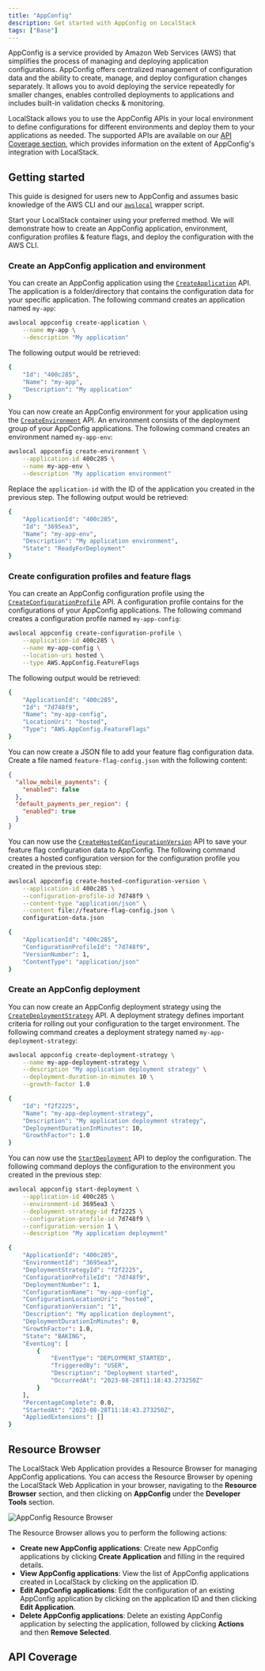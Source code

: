 ```yaml
---
title: "AppConfig"
description: Get started with AppConfig on LocalStack
tags: ["Base"]
---
```



AppConfig is a service provided by Amazon Web Services (AWS) that simplifies the process of managing and deploying application configurations.
AppConfig offers centralized management of configuration data and the ability to create, manage, and deploy configuration changes separately.
It allows you to avoid deploying the service repeatedly for smaller changes, enables controlled deployments to applications and includes built-in validation checks & monitoring.

LocalStack allows you to use the AppConfig APIs in your local environment to define configurations for different environments and deploy them to your applications as needed.
The supported APIs are available on our [API Coverage section](#api-coverage), which provides information on the extent of AppConfig's integration with LocalStack.

## Getting started

This guide is designed for users new to AppConfig and assumes basic knowledge of the AWS CLI and our [`awslocal`](https://github.com/localstack/awscli-local) wrapper script.

Start your LocalStack container using your preferred method.
We will demonstrate how to create an AppConfig application, environment, configuration profiles & feature flags, and deploy the configuration with the AWS CLI.

### Create an AppConfig application and environment

You can create an AppConfig application using the [`CreateApplication`](https://docs.aws.amazon.com/appconfig/latest/APIReference/API_CreateApplication.html) API.
The application is a folder/directory that contains the configuration data for your specific application.
The following command creates an application named `my-app`:

```bash
awslocal appconfig create-application \
    --name my-app \
    --description "My application"
```

The following output would be retrieved:

```bash
{
    "Id": "400c285",
    "Name": "my-app",
    "Description": "My application"
}
```

You can now create an AppConfig environment for your application using the [`CreateEnvironment`](https://docs.aws.amazon.com/appconfig/latest/APIReference/API_CreateEnvironment.html) API.
An environment consists of the deployment group of your AppConfig applications.
The following command creates an environment named `my-app-env`:

```bash
awslocal appconfig create-environment \
    --application-id 400c285 \
    --name my-app-env \
    --description "My application environment"
```

Replace the `application-id` with the ID of the application you created in the previous step.
The following output would be retrieved:

```bash
{
    "ApplicationId": "400c285",
    "Id": "3695ea3",
    "Name": "my-app-env",
    "Description": "My application environment",
    "State": "ReadyForDeployment"
}
```

### Create configuration profiles and feature flags

You can create an AppConfig configuration profile using the [`CreateConfigurationProfile`](https://docs.aws.amazon.com/appconfig/latest/APIReference/API_CreateConfigurationProfile.html) API.
A configuration profile contains for the configurations of your AppConfig applications.
The following command creates a configuration profile named `my-app-config`:

```bash
awslocal appconfig create-configuration-profile \
    --application-id 400c285 \
    --name my-app-config \
    --location-uri hosted \
    --type AWS.AppConfig.FeatureFlags
```

The following output would be retrieved:

```bash
{
    "ApplicationId": "400c285",
    "Id": "7d748f9",
    "Name": "my-app-config",
    "LocationUri": "hosted",
    "Type": "AWS.AppConfig.FeatureFlags"
}
```

You can now create a JSON file to add your feature flag configuration data.
Create a file named `feature-flag-config.json` with the following content:

```json showLineNumbers
{
  "allow_mobile_payments": {
    "enabled": false
  },
  "default_payments_per_region": {
    "enabled": true
  }
}
```

You can now use the [`CreateHostedConfigurationVersion`](https://docs.aws.amazon.com/appconfig/latest/APIReference/API_CreateHostedConfigurationVersion.html) API to save your feature flag configuration data to AppConfig.
The following command creates a hosted configuration version for the configuration profile you created in the previous step:

```bash
awslocal appconfig create-hosted-configuration-version \
    --application-id 400c285 \
    --configuration-profile-id 7d748f9 \
    --content-type "application/json" \
    --content file://feature-flag-config.json \
    configuration-data.json
```

```bash title="Output"
{
    "ApplicationId": "400c285",
    "ConfigurationProfileId": "7d748f9",
    "VersionNumber": 1,
    "ContentType": "application/json"
}
```

### Create an AppConfig deployment

You can now create an AppConfig deployment strategy using the [`CreateDeploymentStrategy`](https://docs.aws.amazon.com/appconfig/latest/APIReference/API_CreateDeploymentStrategy.html) API.
A deployment strategy defines important criteria for rolling out your configuration to the target environment.
The following command creates a deployment strategy named `my-app-deployment-strategy`:

```bash
awslocal appconfig create-deployment-strategy \
    --name my-app-deployment-strategy \
    --description "My application deployment strategy" \
    --deployment-duration-in-minutes 10 \
    --growth-factor 1.0
```

```bash title="Output"
{
    "Id": "f2f2225",
    "Name": "my-app-deployment-strategy",
    "Description": "My application deployment strategy",
    "DeploymentDurationInMinutes": 10,
    "GrowthFactor": 1.0
}
```

You can now use the [`StartDeployment`](https://docs.aws.amazon.com/appconfig/latest/APIReference/API_StartDeployment.html) API to deploy the configuration.
The following command deploys the configuration to the environment you created in the previous step:

```bash
awslocal appconfig start-deployment \
    --application-id 400c285 \
    --environment-id 3695ea3 \
    --deployment-strategy-id f2f2225 \
    --configuration-profile-id 7d748f9 \
    --configuration-version 1 \
    --description "My application deployment"
```

```bash title="Output"
{
    "ApplicationId": "400c285",
    "EnvironmentId": "3695ea3",
    "DeploymentStrategyId": "f2f2225",
    "ConfigurationProfileId": "7d748f9",
    "DeploymentNumber": 1,
    "ConfigurationName": "my-app-config",
    "ConfigurationLocationUri": "hosted",
    "ConfigurationVersion": "1",
    "Description": "My application deployment",
    "DeploymentDurationInMinutes": 0,
    "GrowthFactor": 1.0,
    "State": "BAKING",
    "EventLog": [
        {
            "EventType": "DEPLOYMENT_STARTED",
            "TriggeredBy": "USER",
            "Description": "Deployment started",
            "OccurredAt": "2023-08-28T11:18:43.273250Z"
        }
    ],
    "PercentageComplete": 0.0,
    "StartedAt": "2023-08-28T11:18:43.273250Z",
    "AppliedExtensions": []
}
```

## Resource Browser

The LocalStack Web Application provides a Resource Browser for managing AppConfig applications.
You can access the Resource Browser by opening the LocalStack Web Application in your browser, navigating to the **Resource Browser** section, and then clicking on **AppConfig** under the **Developer Tools** section.

![AppConfig Resource Browser](/images/aws/appconfig-resource-browser.png)

The Resource Browser allows you to perform the following actions:

- **Create new AppConfig applications**: Create new AppConfig applications by clicking **Create Application** and filling in the required details.
- **View AppConfig applications**: View the list of AppConfig applications created in LocalStack by clicking on the application ID.
- **Edit AppConfig applications**: Edit the configuration of an existing AppConfig application by clicking on the application ID and then clicking **Edit Application**.
- **Delete AppConfig applications**: Delete an existing AppConfig application by selecting the application, followed by clicking **Actions** and then **Remove Selected**.

## API Coverage

<FeatureCoverage service="appconfig" client:load />
